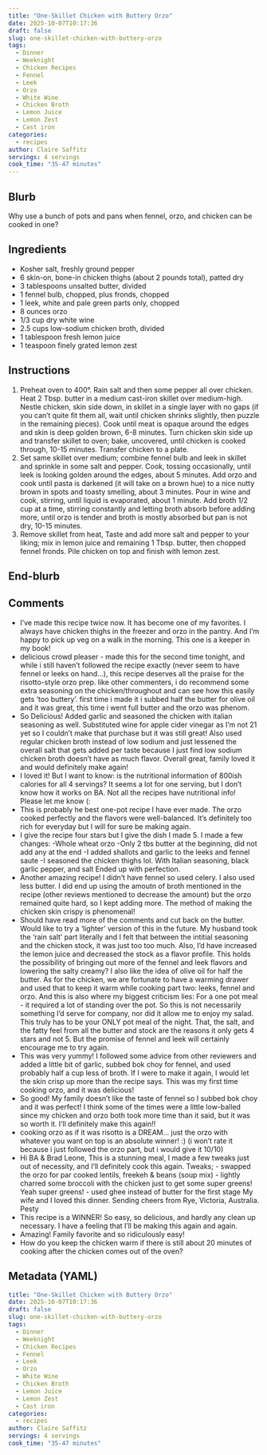 ```yaml
---
title: "One-Skillet Chicken with Buttery Orzo"
date: 2025-10-07T10:17:36
draft: false
slug: one-skillet-chicken-with-buttery-orzo
tags:
  - Dinner
  - Weeknight
  - Chicken Recipes
  - Fennel
  - Leek
  - Orzo
  - White Wine
  - Chicken Broth
  - Lemon Juice
  - Lemon Zest
  - Cast iron
categories:
  - recipes
author: Claire Saffitz
servings: 4 servings
cook_time: "35-47 minutes"
---
```

## Blurb

Why use a bunch of pots and pans when fennel, orzo, and chicken can be cooked in one?

## Ingredients

- Kosher salt, freshly ground pepper
- 6 skin-on, bone-in chicken thighs (about 2 pounds total), patted dry
- 3 tablespoons unsalted butter, divided
- 1 fennel bulb, chopped, plus fronds, chopped
- 1 leek, white and pale green parts only, chopped
- 8 ounces orzo
- 1/3 cup dry white wine
- 2.5 cups low-sodium chicken broth, divided
- 1 tablespoon fresh lemon juice
- 1 teaspoon finely grated lemon zest

## Instructions

1. Preheat oven to 400°. Rain salt and then some pepper all over chicken. Heat 2 Tbsp. butter in a medium cast-iron skillet over medium-high. Nestle chicken, skin side down, in skillet in a single layer with no gaps (if you can't quite fit them all, wait until chicken shrinks slightly, then puzzle in the remaining pieces). Cook until meat is opaque around the edges and skin is deep golden brown, 6-8 minutes. Turn chicken skin side up and transfer skillet to oven; bake, uncovered, until chicken is cooked through, 10-15 minutes. Transfer chicken to a plate.
2. Set same skillet over medium; combine fennel bulb and leek in skillet and sprinkle in some salt and pepper. Cook, tossing occasionally, until leek is looking golden around the edges, about 5 minutes. Add orzo and cook until pasta is darkened (it will take on a brown hue) to a nice nutty brown in spots and toasty smelling, about 3 minutes. Pour in wine and cook, stirring, until liquid is evaporated, about 1 minute. Add broth 1/2 cup at a time, stirring constantly and letting broth absorb before adding more, until orzo is tender and broth is mostly absorbed but pan is not dry, 10-15 minutes.
3. Remove skillet from heat, Taste and add more salt and pepper to your liking; mix in lemon juice and remaining 1 Tbsp. butter, then chopped fennel fronds. Pile chicken on top and finish with lemon zest.

## End-blurb



## Comments

- I've made this recipe twice now. It has become one of my favorites. I always have chicken thighs in the freezer and orzo in the pantry. And I'm happy to pick up veg on a walk in the morning. This one is a keeper in my book!
- delicious crowd pleaser - made this for the second time tonight, and while i still haven't followed the recipe exactly (never seem to have fennel or leeks on hand...), this recipe deserves all the praise for the risotto-style orzo prep. like other commenters, i do recommend some extra seasoning on the chicken/throughout and can see how this easily gets 'too buttery'. first time i made it i subbed half the butter for olive oil and it was great, this time i went full butter and the orzo was phenom.
- So Delicious! Added garlic and seasoned the chicken with italian seasoning as well. Substituted wine for apple cider vinegar as I'm not 21 yet so I couldn't make that purchase but it was still great! Also used regular chicken broth instead of low sodium and just lessened the overall salt that gets added per taste because I just find low sodium chicken broth doesn't have as much flavor. Overall great, family loved it and would definitely make again!
- I loved it! But I want to know: is the nutritional information of 800ish calories for all 4 servings? It seems a lot for one serving, but I don't know how it works on BA. Not all the recipes have nutritional info! Please let me know (:
- This is probably he best one-pot recipe I have ever made. The orzo cooked perfectly and the flavors were well-balanced. It's definitely too rich for everyday but I will for sure be making again.
- I give the recipe four stars but I give the dish I made 5. I made a few changes: -Whole wheat orzo -Only 2 tbs butter at the beginning, did not add any at the end -I added shallots and garlic to the leeks and fennel saute -I seasoned the chicken thighs lol. With Italian seasoning, black garlic pepper, and salt Ended up with perfection.
- Another amazing recipe! I didn't have fennel so used celery. I also used less butter. I did end up using the amoutn of broth mentioned in the recipe (other reviews mentioned to decrease the amount) but the orzo remained quite hard, so I kept adding more. The method of making the chicken skin crispy is phenomenal!
- Should have read more of the comments and cut back on the butter. Would like to try a 'lighter' version of this in the future. My husband took the 'rain salt' part literally and I felt that between the intitial seasoning and the chicken stock, it was just too too much. Also, I'd have increased the lemon juice and decreased the stock as a flavor profile. This holds the possibility of bringing out more of the fennel and leek flavors and lowering the salty creamy? I also like the idea of olive oil for half the butter. As for the chicken, we are fortunate to have a warming drawer and used that to keep it warm while cooking part two: leeks, fennel and orzo. And this is also where my biggest criticism lies: For a one pot meal - it required a lot of standing over the pot. So this is not necessarily something I'd serve for company, nor did it allow me to enjoy my salad. This truly has to be your ONLY pot meal of the night. That, the salt, and the fatty feel from all the butter and stock are the reasons it only gets 4 stars and not 5. But the promise of fennel and leek will certainly encourage me to try again.
- This was very yummy! I followed some advice from other reviewers and added a little bit of garlic, subbed bok choy for fennel, and used probably half a cup less of broth. If I were to make it again, I would let the skin crisp up more than the recipe says. This was my first time cooking orzo, and it was delicious!
- So good! My family doesn't like the taste of fennel so I subbed bok choy and it was perfect! I think some of the times were a little low-balled since my chicken and orzo both took more time than it said, but it was so worth it. I'll definitely make this again!!
- cooking orzo as if it was risotto is a DREAM... just the orzo with whatever you want on top is an absolute winner! :) (i won't rate it because i just followed the orzo part, but i would give it 10/10)
- Hi BA & Brad Leone, This is a stunning meal, I made a few tweaks just out of necessity, and I'll definitely cook this again. Tweaks; - swapped the orzo for par cooked lentils, freekeh & beans (soup mix) - lightly charred some broccoli with the chicken just to get some super greens! Yeah super greens! - used ghee instead of butter for the first stage My wife and I loved this dinner. Sending cheers from Rye, Victoria, Australia. Pesty
- This recipe is a WINNER! So easy, so delicious, and hardly any clean up necessary. I have a feeling that I'll be making this again and again.
- Amazing! Family favorite and so ridiculously easy!
- How do you keep the chicken warm if there is still about 20 minutes of cooking after the chicken comes out of the oven?


## Metadata (YAML)

```yaml
title: "One-Skillet Chicken with Buttery Orzo"
date: 2025-10-07T10:17:36
draft: false
slug: one-skillet-chicken-with-buttery-orzo
tags:
  - Dinner
  - Weeknight
  - Chicken Recipes
  - Fennel
  - Leek
  - Orzo
  - White Wine
  - Chicken Broth
  - Lemon Juice
  - Lemon Zest
  - Cast iron
categories:
  - recipes
author: Claire Saffitz
servings: 4 servings
cook_time: "35-47 minutes"
```
